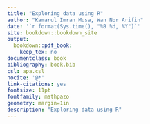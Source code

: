 ```yaml
---
title: "Exploring data using R"
author: "Kamarul Imran Musa, Wan Nor Arifin"
date: '`r format(Sys.time(), "%B %d, %Y")`'
site: bookdown::bookdown_site
output:
  bookdown::pdf_book:
    keep_tex: no
documentclass: book
bibliography: book.bib
csl: apa.csl
nocite: '@*'
link-citations: yes
fontsize: 11pt
fontfamily: mathpazo
geometry: margin=1in
description: "Exploring data using R"
---
```


